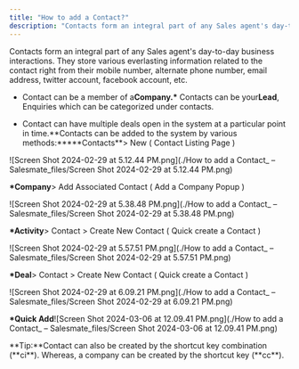 ```yaml
---
title: "How to add a Contact?"
description: "Contacts form an integral part of any Sales agent's day-to-day business interactions. They store various everlasting information related to the contac..."
---
```


Contacts form an integral part of any Sales agent's day-to-day business interactions. They store various everlasting information related to the contact right from their mobile number, alternate phone number, email address, twitter account, facebook account, etc.

- Contact can be a member of a**Company.\*** Contacts can be your**Lead**, Enquiries which can be categorized under contacts.

- Contact can have multiple deals open in the system at a particular point in time.**Contacts can be added to the system by various methods:\*\*\***Contacts\*\*> New ( Contact Listing Page )

![Screen Shot 2024-02-29 at 5.12.44 PM.png](./How to add a Contact\_ – Salesmate_files/Screen Shot 2024-02-29 at 5.12.44 PM.png)

**\*Company**> Add Associated Contact ( Add a Company Popup )

![Screen Shot 2024-02-29 at 5.38.48 PM.png](./How to add a Contact\_ – Salesmate_files/Screen Shot 2024-02-29 at 5.38.48 PM.png)

**\*Activity**> Contact > Create New Contact ( Quick create a Contact )

![Screen Shot 2024-02-29 at 5.57.51 PM.png](./How to add a Contact\_ – Salesmate_files/Screen Shot 2024-02-29 at 5.57.51 PM.png)

**\*Deal**> Contact > Create New Contact ( Quick create a Contact )

![Screen Shot 2024-02-29 at 6.09.21 PM.png](./How to add a Contact\_ – Salesmate_files/Screen Shot 2024-02-29 at 6.09.21 PM.png)

**\*Quick Add**![Screen Shot 2024-03-06 at 12.09.41 PM.png](./How to add a Contact\_ – Salesmate_files/Screen Shot 2024-03-06 at 12.09.41 PM.png)

<Note>
  **Tip:**Contact can also be created by the shortcut key combination (**ci**).
  Whereas, a company can be created by the shortcut key (**cc**).
</Note>
